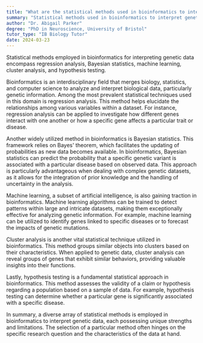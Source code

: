 ```yaml
---
title: "What are the statistical methods used in bioinformatics to interpret genetic data?"
summary: "Statistical methods used in bioinformatics to interpret genetic data include regression analysis, Bayesian statistics, and machine learning."
author: "Dr. Abigail Parker"
degree: "PhD in Neuroscience, University of Bristol"
tutor_type: "IB Biology Tutor"
date: 2024-03-23
---
```


Statistical methods employed in bioinformatics for interpreting genetic data encompass regression analysis, Bayesian statistics, machine learning, cluster analysis, and hypothesis testing.

Bioinformatics is an interdisciplinary field that merges biology, statistics, and computer science to analyze and interpret biological data, particularly genetic information. Among the most prevalent statistical techniques used in this domain is regression analysis. This method helps elucidate the relationships among various variables within a dataset. For instance, regression analysis can be applied to investigate how different genes interact with one another or how a specific gene affects a particular trait or disease.

Another widely utilized method in bioinformatics is Bayesian statistics. This framework relies on Bayes' theorem, which facilitates the updating of probabilities as new data becomes available. In bioinformatics, Bayesian statistics can predict the probability that a specific genetic variant is associated with a particular disease based on observed data. This approach is particularly advantageous when dealing with complex genetic datasets, as it allows for the integration of prior knowledge and the handling of uncertainty in the analysis.

Machine learning, a subset of artificial intelligence, is also gaining traction in bioinformatics. Machine learning algorithms can be trained to detect patterns within large and intricate datasets, making them exceptionally effective for analyzing genetic information. For example, machine learning can be utilized to identify genes linked to specific diseases or to forecast the impacts of genetic mutations.

Cluster analysis is another vital statistical technique utilized in bioinformatics. This method groups similar objects into clusters based on their characteristics. When applied to genetic data, cluster analysis can reveal groups of genes that exhibit similar behaviors, providing valuable insights into their functions.

Lastly, hypothesis testing is a fundamental statistical approach in bioinformatics. This method assesses the validity of a claim or hypothesis regarding a population based on a sample of data. For example, hypothesis testing can determine whether a particular gene is significantly associated with a specific disease.

In summary, a diverse array of statistical methods is employed in bioinformatics to interpret genetic data, each possessing unique strengths and limitations. The selection of a particular method often hinges on the specific research question and the characteristics of the data at hand.
    